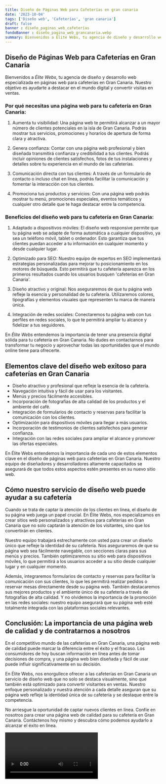 ```yaml
---
title: Diseño de Páginas Web para Cafeterías en gran canaria
date: '2023-10-04'
tags: ['Diseño web', 'Cafeterías', 'gran canaria']
draft: false
banner : diseño_paginas_web_cafeterías
fondoBanner : diseño_pagina_web_grancanaria.webp
summary: Bienvenidos a Élite Webs, tu agencia de diseño y desarrollo web especializada en páginas web para cafeterías en Gran Canaria. Nuestro objetivo es ayudarte a destacar en el mundo digital y convertir visitas en ventas.
---
```


## Diseño de Páginas Web para Cafeterías en Gran Canaria

Bienvenidos a *Élite Webs*, tu agencia de diseño y desarrollo web especializada en páginas web para cafeterías en Gran Canaria. Nuestro objetivo es ayudarte a destacar en el mundo digital y convertir visitas en ventas.

### Por qué necesitas una página web para tu cafetería en Gran Canaria:

1. Aumenta tu visibilidad: Una página web te permitirá alcanzar a un mayor número de clientes potenciales en la isla de Gran Canaria. Podrás mostrar tus servicios, promociones y horarios de apertura de forma clara y atractiva.

2. Genera confianza: Contar con una página web profesional y bien diseñada transmitirá confianza y credibilidad a tus clientes. Podrás incluir opiniones de clientes satisfechos, fotos de tus instalaciones y detalles sobre tu experiencia en el mundo de las cafeterías.

3. Comunicación directa con tus clientes: A través de un formulario de contacto o incluso chat en línea, podrás facilitar la comunicación y fomentar la interacción con tus clientes.

4. Promociona tus productos y servicios: Con una página web podrás mostrar tu menú, promociones especiales, eventos temáticos y cualquier otro detalle que te haga destacar entre la competencia.

### Beneficios del diseño web para tu cafetería en Gran Canaria:

1. Adaptado a dispositivos móviles: El diseño web responsive permite que tu página web se adapte de forma automática a cualquier dispositivo, ya sea un teléfono móvil, tablet o ordenador. Esto garantiza que tus clientes puedan acceder a tu información en cualquier momento y desde cualquier lugar.

2. Optimizado para SEO: Nuestro equipo de expertos en SEO implementará estrategias personalizadas para mejorar tu posicionamiento en los motores de búsqueda. Esto permitirá que tu cafetería aparezca en los primeros resultados cuando los usuarios busquen 'cafeterías en Gran Canaria'.

3. Diseño atractivo y original: Nos aseguraremos de que tu página web refleje la esencia y personalidad de tu cafetería. Utilizaremos colores, tipografías y elementos visuales que representen tu marca de manera única.

4. Integración de redes sociales: Conectaremos tu página web con tus perfiles en redes sociales, lo que te permitirá ampliar tu alcance y fidelizar a tus seguidores.

En *Élite Webs* entendemos la importancia de tener una presencia digital sólida para tu cafetería en Gran Canaria. No dudes en contactarnos para transformar tu negocio y aprovechar todas las oportunidades que el mundo online tiene para ofrecerte.

<GifSeo />

<Cta />

## Elementos clave del diseño web exitoso para cafeterías en Gran Canaria

- Diseño atractivo y profesional que refleje la esencia de la cafetería.
- Navegación intuitiva y fácil de usar para los visitantes.
- Menús y precios fácilmente accesibles.
- Incorporación de fotografías de alta calidad de los productos y el ambiente del café.
- Integración de formularios de contacto y reservas para facilitar la comunicación con los clientes.
- Optimización para dispositivos móviles para llegar a más usuarios.
- Incorporación de testimonios de clientes satisfechos para generar confianza.
- Integración con las redes sociales para ampliar el alcance y promover las ofertas especiales.

En Élite Webs entendemos la importancia de cada uno de estos elementos clave en el diseño de páginas web para cafeterías en Gran Canaria. Nuestro equipo de diseñadores y desarrolladores altamente capacitados se asegurará de que todos estos aspectos estén presentes en su nuevo sitio web.

## Cómo nuestro servicio de diseño web puede ayudar a su cafetería

Cuando se trata de captar la atención de los clientes en línea, el diseño de su página web juega un papel crucial. En Élite Webs, nos especializamos en crear sitios web personalizados y atractivos para cafeterías en Gran Canaria que no solo captarán la atención de los visitantes, sino que los convertirán en clientes.

Nuestro equipo trabajará estrechamente con usted para crear un diseño único que refleje la identidad de su cafetería. Nos aseguraremos de que su página web sea fácilmente navegable, con secciones claras para sus menús y precios. También optimizaremos su sitio web para dispositivos móviles, lo que permitirá a los usuarios acceder a su sitio desde cualquier lugar y en cualquier momento.

Además, integraremos formularios de contacto y reservas para facilitar la comunicación con sus clientes, lo que les permitirá realizar pedidos o reservar mesas directamente desde su página web. También destacaremos sus mejores productos y el ambiente único de su cafetería a través de fotografías de alta calidad. Y no olvidemos la importancia de la promoción en las redes sociales: nuestro equipo asegurará que su página web esté totalmente integrada con las plataformas sociales relevantes.

## Conclusión: La importancia de una página web de calidad y de contratarnos a nosotros

En el competitivo mundo de las cafeterías en Gran Canaria, una página web de calidad puede marcar la diferencia entre el éxito y el fracaso. Los consumidores de hoy buscan información en línea antes de tomar decisiones de compra, y una página web bien diseñada y fácil de usar puede influir significativamente en su decisión.

En Élite Webs, nos enorgullece ofrecer a las cafeterías en Gran Canaria un servicio de diseño web que no solo se destaca visualmente, sino que también está optimizado para convertir visitantes en ventas. Nuestro enfoque personalizado y nuestra atención a cada detalle aseguran que su página web refleje la identidad única de su cafetería y se destaque entre la competencia.

No arriesgue la oportunidad de captar nuevos clientes en línea. Confíe en nosotros para crear una página web de calidad para su cafetería en Gran Canaria. Contáctenos hoy mismo y descubra cómo podemos ayudarlo a alcanzar el éxito en línea.

<Video />

<CtaBot job='Cafeterías' city='gran canaria'/>

<Gmaps query='gran canaria+españa+maps' />